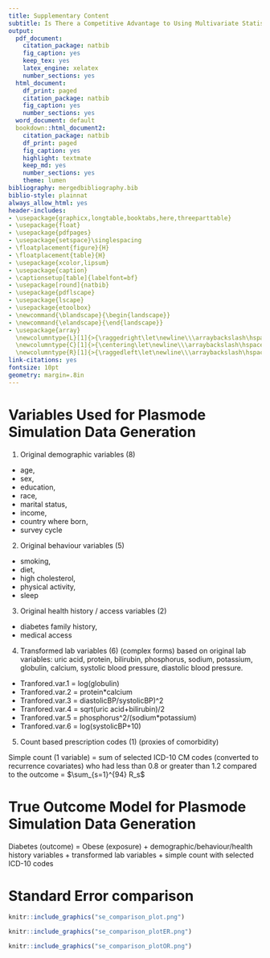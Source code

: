 ```yaml
---
title: Supplementary Content
subtitle: Is There a Competitive Advantage to Using Multivariate Statistical or Machine Learning Methods Over the Bross Formula in the hdPS Framework for Bias and Variance Estimation?
output:
  pdf_document:
    citation_package: natbib
    fig_caption: yes
    keep_tex: yes
    latex_engine: xelatex
    number_sections: yes
  html_document:
    df_print: paged
    citation_package: natbib
    fig_caption: yes
    number_sections: yes
  word_document: default
  bookdown::html_document2:
    citation_package: natbib
    df_print: paged
    fig_caption: yes
    highlight: textmate
    keep_md: yes
    number_sections: yes
    theme: lumen
bibliography: mergedbibliography.bib
biblio-style: plainnat
always_allow_html: yes
header-includes:
- \usepackage{graphicx,longtable,booktabs,here,threeparttable}
- \usepackage{float}
- \usepackage{pdfpages}
- \usepackage{setspace}\singlespacing
- \floatplacement{figure}{H}
- \floatplacement{table}{H}
- \usepackage{xcolor,lipsum}
- \usepackage{caption}
- \captionsetup[table]{labelfont=bf}
- \usepackage[round]{natbib}
- \usepackage{pdflscape}
- \usepackage{lscape}
- \usepackage{etoolbox}
- \newcommand{\blandscape}{\begin{landscape}}
- \newcommand{\elandscape}{\end{landscape}}
- \usepackage{array}
  \newcolumntype{L}[1]{>{\raggedright\let\newline\\\arraybackslash\hspace{0pt}}m{#1}}
  \newcolumntype{C}[1]{>{\centering\let\newline\\\arraybackslash\hspace{0pt}}m{#1}}
  \newcolumntype{R}[1]{>{\raggedleft\let\newline\\\arraybackslash\hspace{0pt}}m{#1}}
link-citations: yes
fontsize: 10pt
geometry: margin=.8in
---
```

\appendix
\counterwithin{figure}{section}
\counterwithin{table}{section}

\edef\tablename{\appendixname~\tablename}
\edef\figurename{\appendixname~\figurename}

# Variables Used for Plasmode Simulation Data Generation

1. Original demographic variables (8)

- age, 
- sex, 
- education, 
- race, 
- marital status, 
- income, 
- country where born, 
- survey cycle

2. Original behaviour variables (5)

- smoking, 
- diet, 
- high cholesterol, 
- physical activity, 
- sleep

3. Original health history / access variables (2)

- diabetes family history, 
- medical access

4. Transformed lab variables (6) (complex forms) based on original lab variables: uric acid, protein, bilirubin, phosphorus, sodium, potassium, globulin, calcium, systolic blood pressure, diastolic blood pressure.

- Tranfored.var.1 = log(globulin)
- Tranfored.var.2 = protein*calcium
- Tranfored.var.3 = diastolicBP/systolicBP)^2
- Tranfored.var.4 = sqrt(uric acid+bilirubin)/2
- Tranfored.var.5 = phosphorus^2/(sodium*potassium)
- Tranfored.var.6 = log(systolicBP+10)

5. Count based prescription codes (1) (proxies of comorbidity)

Simple count (1 variable) = sum of selected ICD-10 CM codes (converted to recurrence covariates) who had less than 0.8 or greater than 1.2 compared to the outcome = $\sum_{s=1}^{94} R_s$

# True Outcome Model for Plasmode Simulation Data Generation

Diabetes (outcome) =  Obese (exposure) + demographic/behaviour/health history variables + transformed lab variables + simple count with selected ICD-10 codes

# Standard Error comparison

```r
knitr::include_graphics("se_comparison_plot.png")
```

```r
knitr::include_graphics("se_comparison_plotER.png")
```

```r
knitr::include_graphics("se_comparison_plotOR.png")
```